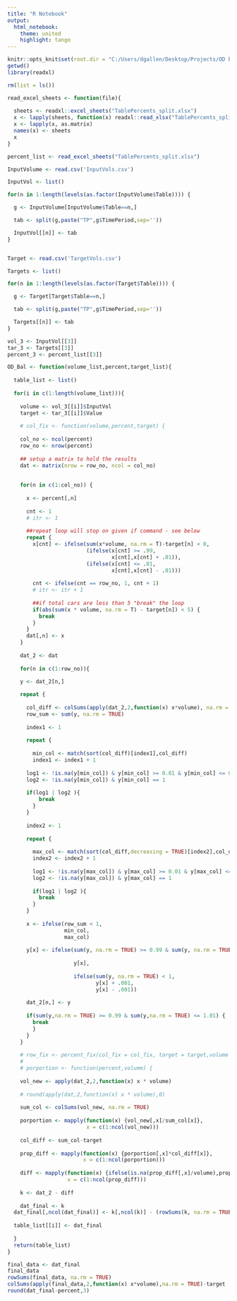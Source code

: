 ```yaml
---
title: "R Notebook"
output:
  html_notebook:
    theme: united
    highlight: tango
---
```


```r

knitr::opts_knit$set(root.dir = "C:/Users/dgallen/Desktop/Projects/OD balance/OD")
getwd()
library(readxl)
```

```r
rm(list = ls())

read_excel_sheets <- function(file){
  
  sheets <- readxl::excel_sheets("TablePercents_split.xlsx")
  x <- lapply(sheets, function(x) readxl::read_xlsx("TablePercents_split.xlsx", sheet = x,col_names = FALSE, na = 'NA'))
  x <- lapply(x, as.matrix)
  names(x) <- sheets
  x
}

percent_list <- read_excel_sheets("TablePercents_split.xlsx")

InputVolume <- read.csv('InputVols.csv')

InputVol <- list()

for(n in 1:length(levels(as.factor(InputVolume$Table)))) {

  g <- InputVolume[InputVolume$Table==n,]

  tab <- split(g,paste("TP",g$TimePeriod,sep=''))

  InputVol[[n]] <- tab
}


Target <- read.csv('TargetVols.csv')

Targets <- list()

for(n in 1:length(levels(as.factor(Target$Table)))) {

  g <- Target[Target$Table==n,]

  tab <- split(g,paste("TP",g$TimePeriod,sep=''))

  Targets[[n]] <- tab
}
```

```r

vol_3 <- InputVol[[3]]
tar_3 <- Targets[[3]]
percent_3 <- percent_list[[3]]

OD_Bal <- function(volume_list,percent,target_list){
  
  table_list <- list()
  
  for(i in c(1:length(volume_list))){
    
    volume <- vol_3[[i]]$InputVol
    target <- tar_3[[i]]$Value
    
    # col_fix <- function(volume,percent,target) {
    
    col_no <- ncol(percent)
    row_no <- nrow(percent)
    
    ## setup a matrix to hold the results
    dat <- matrix(nrow = row_no, ncol = col_no)
    
    
    for(n in c(1:col_no)) {
      
      x <- percent[,n]
      
      cnt <- 1
      # itr <- 1
      
      ##repeat loop will stop on given if command - see below
      repeat {
        x[cnt] <- ifelse(sum(x*volume, na.rm = T)-target[n] < 0,
                         (ifelse(x[cnt] >= .99,
                                 x[cnt],x[cnt] + .01)),
                         (ifelse(x[cnt] <= .01,
                                 x[cnt],x[cnt] - .01)))
        
        cnt <- ifelse(cnt == row_no, 1, cnt + 1)
        # itr <- itr + 1
        
        ##if total cars are less than 5 "break" the loop
        if(abs(sum(x * volume, na.rm = T) - target[n]) < 5) {
          break
        }
      }
      dat[,n] <- x
    }
    
    dat_2 <- dat
    
    for(n in c(1:row_no)){
    
    y <- dat_2[n,]

    repeat {
      
      col_diff <- colSums(apply(dat_2,2,function(x) x*volume), na.rm = TRUE)-target
      row_sum <- sum(y, na.rm = TRUE)
      
      index1 <- 1
      
      repeat {
        
        min_col <- match(sort(col_diff)[index1],col_diff)
        index1 <- index1 + 1
        
      log1 <- !is.na(y[min_col]) & y[min_col] >= 0.01 & y[min_col] <= 0.99
      log2 <- !is.na(y[min_col]) & y[min_col] == 1
      
      if(log1 | log2 ){
          break
        }
      }
      
      index2 <- 1
      
      repeat {
        
        max_col <- match(sort(col_diff,decreasing = TRUE)[index2],col_diff)
        index2 <- index2 + 1
        
        log1 <- !is.na(y[max_col]) & y[max_col] >= 0.01 & y[max_col] <= 0.99
        log2 <- !is.na(y[max_col]) & y[max_col] == 1
        
        if(log1 | log2 ){
          break
        }
      }
      
      x <- ifelse(row_sum < 1, 
                  min_col, 
                  max_col)
      
      y[x] <- ifelse(sum(y, na.rm = TRUE) >= 0.99 & sum(y, na.rm = TRUE) <= 1.01,
                     
                     y[x],
                     
                     ifelse(sum(y, na.rm = TRUE) < 1, 
                            y[x] + .001,
                            y[x] - .001))
      
      dat_2[n,] <- y
      
      if(sum(y,na.rm = TRUE) >= 0.99 & sum(y,na.rm = TRUE) <= 1.01) {
        break
        }
      }
    }
    
    # row_fix <- percent_fix(col_fix = col_fix, target = target,volume = volume)
    # 
    # porportion <- function(percent,volume) {
    
    vol_new <- apply(dat_2,2,function(x) x * volume)
    
    # round(apply(dat,2,function(x) x * volume),0)
    
    sum_col <- colSums(vol_new, na.rm = TRUE)
    
    porportion <- mapply(function(x) {vol_new[,x]/sum_col[x]},
                         x = c(1:ncol(vol_new)))
    
    col_diff <- sum_col-target
    
    prop_diff <- mapply(function(x) {porportion[,x]*col_diff[x]},
                        x = c(1:ncol(porportion)))
    
    diff <- mapply(function(x) {ifelse(is.na(prop_diff[,x]/volume),prop_diff[,x],prop_diff[,x]/volume)},
                   x = c(1:ncol(prop_diff)))
    
    k <- dat_2 - diff
    
    dat_final <- k
  dat_final[,ncol(dat_final)] <- k[,ncol(k)] - (rowSums(k, na.rm = TRUE)-1)
  
  table_list[[i]] <- dat_final 
  
  }
  return(table_list)
}

```

```r
final_data <- dat_final
final_data
rowSums(final_data, na.rm = TRUE)
colSums(apply(final_data,2,function(x) x*volume),na.rm = TRUE)-target
round(dat_final-percent,3)
```

